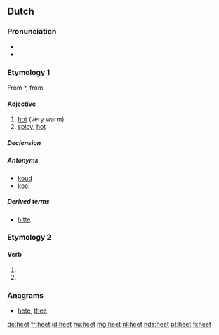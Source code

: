 ==Dutch==

===Pronunciation===
* {{rhymes|eːt|lang=nl}}
* {{IPA|/ɦeːt/|lang=nl}}

===Etymology 1===
From {{etyl|odt|nl}} *{{term||hēt|lang=odt}}, from {{proto|Germanic|haitaz|lang=nl}}.

====Adjective====
{{nl-adj|heter}}

# [[hot]] (very warm)
# [[spicy]], [[hot]]

=====Declension=====
{{nl-decl-adj|hete}}

=====Antonyms=====
* [[koud]]
* [[koel]]

=====Derived terms=====
* [[hitte]]

===Etymology 2===

====Verb====
{{infl|nl}}

# {{nl-verb-form|p=123|n=sg|t=pres|m=ind|heten}}
# {{nl-verb-form|m=imp|heten}}

===Anagrams===
* [[hete#Dutch|hete]], [[thee#Dutch|thee]]

[[de:heet]]
[[fr:heet]]
[[id:heet]]
[[hu:heet]]
[[mg:heet]]
[[nl:heet]]
[[nds:heet]]
[[pt:heet]]
[[fi:heet]]